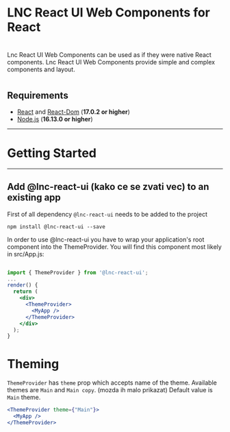 
<Meta title="Intro" />

# LNC React UI Web Components for React

#

Lnc React UI Web Components can be used as if they were native React components.
Lnc React UI Web Components provide simple and complex components and layout.

<Story name="Intro">
  <div></div>
</Story>

#

## Requirements

- [React](https://www.npmjs.com/package/react) and [React-Dom](https://www.npmjs.com/package/react-dom) (**17.0.2 or higher**)
- [Node.js](https://nodejs.org/en/) (**16.13.0 or higher**)

---

# Getting Started

---

## Add @lnc-react-ui (kako ce se zvati vec) to an existing app

First of all dependency `@lnc-react-ui` needs to be added to the project

```
npm install @lnc-react-ui --save
```

In order to use @lnc-react-ui you have to wrap your application's root component into the ThemeProvider.
You will find this component most likely in src/App.js:

```jsx

import { ThemeProvider } from '@lnc-react-ui';
...
render() {
  return (
    <div>
      <ThemeProvider>
        <MyApp />
      </ThemeProvider>
    </div>
  );
}
```

# Theming

`ThemeProvider` has `theme` prop which accepts name of the theme. Available themes are `Main` and `Main copy`. (mozda ih malo prikazat)
Default value is `Main` theme.

```jsx
<ThemeProvider theme={"Main"}>
  <MyApp />
</ThemeProvider>
```
